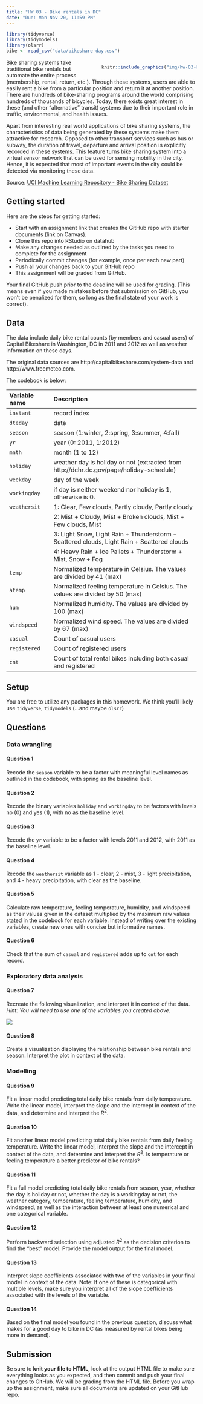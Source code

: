 ```yaml
---
title: "HW 03 - Bike rentals in DC"
date: "Due: Mon Nov 20, 11:59 PM"
---
```


```r
library(tidyverse)
library(tidymodels)
library(olsrr)
bike <- read_csv("data/bikeshare-day.csv")
```

::: {style="float:right;position: relative; margin-left: 20px; max-width: 50%"}
```r
knitr::include_graphics("img/hw-03-bikerental.jpg")
```
:::

Bike sharing systems take traditional bike rentals but automate the entire process (membership, rental, return, etc.). Through these systems, users are able to easily rent a bike from a particular position and return it at another position. There are hundreds of bike-sharing programs around the world comprising hundreds of thousands of bicycles. Today, there exists great interest in these (and other "alternative" transit) systems due to their important role in traffic, environmental, and health issues.

Apart from interesting real world applications of bike sharing systems, the characteristics of data being generated by these systems make them attractive for research. Opposed to other transport services such as bus or subway, the duration of travel, departure and arrival position is explicitly recorded in these systems. This feature turns bike sharing system into a virtual sensor network that can be used for sensing mobility in the city. Hence, it is expected that most of important events in the city could be detected via monitoring these data.

Source: [UCI Machine Learning Repository - Bike Sharing Dataset](http://archive.ics.uci.edu/ml/datasets/Bike+Sharing+Dataset)

## Getting started

Here are the steps for getting started:

-   Start with an assignment link that creates the GitHub repo with starter documents (link on Canvas).
-   Clone this repo into RStudio on datahub
-   Make any changes needed as outlined by the tasks you need to complete for the assignment
-   Periodically commit changes (for example, once per each new part)
-   Push all your changes back to your GitHub repo
-   This assignment will be graded from GitHub.

Your final GitHub push prior to the deadline will be used for grading. (This means even if you made mistakes before that submission on GitHub, you won't be penalized for them, so long as the final state of your work is correct).

## Data

The data include daily bike rental counts (by members and casual users) of Capital Bikeshare in Washington, DC in 2011 and 2012 as well as weather information on these days.

The original data sources are http://capitalbikeshare.com/system-data and http://www.freemeteo.com.

The codebook is below:

| Variable name | Description                                                                                |
|:----------------|:------------------------------------------------------|
| `instant`     | record index                                                                               |
| `dteday`      | date                                                                                       |
| `season`      | season (1:winter, 2:spring, 3:summer, 4:fall)                                              |
| `yr`          | year (0: 2011, 1:2012)                                                                     |
| `mnth`        | month (1 to 12)                                                                            |
| `holiday`     | weather day is holiday or not (extracted from http://dchr.dc.gov/page/holiday-schedule)    |
| `weekday`     | day of the week                                                                            |
| `workingday`  | if day is neither weekend nor holiday is 1, otherwise is 0.                                |
| `weathersit`  | 1: Clear, Few clouds, Partly cloudy, Partly cloudy                                         |
|               | 2: Mist + Cloudy, Mist + Broken clouds, Mist + Few clouds, Mist                            |
|               | 3: Light Snow, Light Rain + Thunderstorm + Scattered clouds, Light Rain + Scattered clouds |
|               | 4: Heavy Rain + Ice Pallets + Thunderstorm + Mist, Snow + Fog                              |
| `temp`        | Normalized temperature in Celsius. The values are divided by 41 (max)                      |
| `atemp`       | Normalized feeling temperature in Celsius. The values are divided by 50 (max)              |
| `hum`         | Normalized humidity. The values are divided by 100 (max)                                   |
| `windspeed`   | Normalized wind speed. The values are divided by 67 (max)                                  |
| `casual`      | Count of casual users                                                                      |
| `registered`  | Count of registered users                                                                  |
| `cnt`         | Count of total rental bikes including both casual and registered                           |

## Setup

You are free to utilize any packages in this homework. We think you'll likely use `tidyverse`, `tidymodels` (...and maybe `olsrr`)

## Questions

### Data wrangling

#### Question 1

Recode the `season` variable to be a factor with meaningful level names as outlined in the codebook, with spring as the baseline level.

#### Question 2

Recode the binary variables `holiday` and `workingday` to be factors with levels no (0) and yes (1), with no as the baseline level.

#### Question 3

Recode the `yr` variable to be a factor with levels 2011 and 2012, with 2011 as the baseline level.

#### Question 4

Recode the `weathersit` variable as 1 - clear, 2 - mist, 3 - light precipitation, and 4 - heavy precipitation, with clear as the baseline.

#### Question 5

Calculate raw temperature, feeling temperature, humidity, and windspeed as their values given in the dataset multiplied by the maximum raw values stated in the codebook for each variable. Instead of writing over the existing variables, create new ones with concise but informative names.

#### Question 6

Check that the sum of `casual` and `registered` adds up to `cnt` for each record.

### Exploratory data analysis

#### Question 7

Recreate the following visualization, and interpret it in context of the data. *Hint: You will need to use one of the variables you created above.*

![](img/hw-03-recreate.png)

#### Question 8

Create a visualization displaying the relationship between bike rentals and season. Interpret the plot in context of the data.

### Modelling

#### Question 9

Fit a linear model predicting total daily bike rentals from daily temperature. Write the linear model, interpret the slope and the intercept in context of the data, and determine and interpret the $R^2$.

#### Question 10

Fit another linear model predicting total daily bike rentals from daily feeling temperature. Write the linear model, interpret the slope and the intercept in context of the data, and determine and interpret the $R^2$. Is temperature or feeling temperature a better predictor of bike rentals?

#### Question 11

Fit a full model predicting total daily bike rentals from season, year, whether the day is holiday or not, whether the day is a workingday or not, the weather category, temperature, feeling temperature, humidity, and windspeed, as well as the interaction between at least one numerical and one categorical variable.

#### Question 12

Perform backward selection using adjusted $R^2$ as the decision criterion to find the "best" model. Provide the model output for the final model.

#### Question 13

Interpret slope coefficients associated with two of the variables in your final model in context of the data. Note: If one of these is categorical with multiple levels, make sure you interpret all of the slope coefficients associated with the levels of the variable.

#### Question 14

Based on the final model you found in the previous question, discuss what makes for a good day to bike in DC (as measured by rental bikes being more in demand).

## Submission

Be sure to **knit your file to HTML**, look at the output HTML file to make sure everything looks as you expected, and then commit and push your final changes to GitHub. We will be grading from the HTML file. Before you wrap up the assignment, make sure all documents are updated on your GitHub repo.
